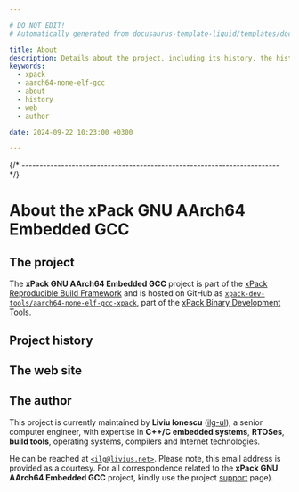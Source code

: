 ```yaml
---

# DO NOT EDIT!
# Automatically generated from docusaurus-template-liquid/templates/docusaurus.

title: About
description: Details about the project, including its history, the history of the website, and details about the author.
keywords:
  - xpack
  - aarch64-none-elf-gcc
  - about
  - history
  - web
  - author

date: 2024-09-22 10:23:00 +0300

---
```



{/* ------------------------------------------------------------------------ */}

# About the xPack GNU AArch64 Embedded GCC

## The project

The **xPack GNU AArch64 Embedded GCC** project is part of the
[xPack Reproducible Build Framework](https://xpack.github.io)
and is hosted on GitHub as
[`xpack-dev-tools/aarch64-none-elf-gcc-xpack`](https://github.com/xpack-dev-tools/aarch64-none-elf-gcc-xpack/),
part of the [xPack Binary Development Tools](https://github.com/xpack-dev-tools/).

<MoreIntro/>

## Project history

<History/>

## The web site

<Website/>

## The author

This project is currently maintained by **Liviu Ionescu**
([ilg-ul](https://github.com/ilg-ul)),
a senior computer engineer, with expertise in **C++/C embedded systems**,
**RTOSes**, **build tools**, operating systems, compilers
and Internet technologies.

He can be reached at [`<ilg@livius.net>`](mailto:ilg@livius.net).
Please note, this email address is provided as a courtesy.
For all correspondence related to the **xPack GNU AArch64 Embedded GCC**
project, kindly use the project [support](/docs/support/) page).
